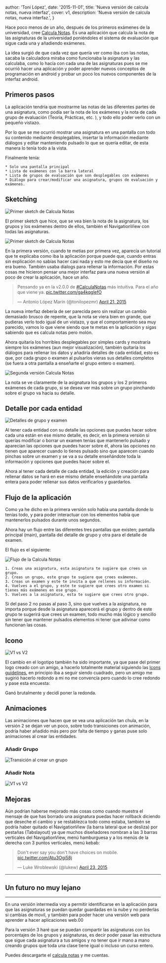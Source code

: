 


  author: 'Toni López',
  date: '2015-11-01',
  title: 'Nueva versión de calcula notas, nueva interfaz',
	cover: v1,
  description:
    'Nueva versión de calcula notas, nueva interfaz.',
}


Hace poco menos de un año, después de los primeros exámenes de la universidad, cree [Calcula Notas][1]. Es una aplicación que calcula la nota de las asignaturas de la universidad poniéndoles el sistema de evaluación que sigue cada una y añadiendo exámenes.

La idea surgió de que cada vez que quería ver como iba con las notas, sacaba la calculadora miraba como funcionaba la asignatura y las calculaba, como lo hacía con cada una de las asignaturas pues se me ocurrió hacer una aplicación y poder aprender nuevos conceptos de programación en android y probar un poco los nuevos componentes de la interfaz android.

## Primeros pasos

La aplicación tendría que mostrarme las notas de las diferentes partes de una asignatura, como podía ser la nota de los exámenes y la nota de cada grupo de evaluación (Teoría, Prácticas, etc. ), y todo ello poder verlo con un pequeño vistazo.

Por lo que se me ocurrió mostrar una asignatura en una pantalla con todo su contenido mediante desplegables, insertar la información mediante diálogos y editar manteniendo pulsado lo que se quería editar, de esta manera lo tenía todo a la vista.

Finalmente tenía:

	* Solo una pantalla principal
	* Lista de exámenes con la barra lateral
	* Lista de grupos de evaluación que son desplegables con exámenes
	* Diálogo para crear/modificar una asignatura, grupos de evaluación y exámenes.

## Sketching

<Image src={sketch1} alt="Primer sketch de Calcula Notas" />

El primer sketch que hice, que se vea bien la nota de la asignatura, los grupos y los exámenes dentro de ellos, también el NavigationView con todas las asignaturas.

<Image src={v1_app} alt="Primer sketch de Calcula Notas" />

En la primera versión, cuando te metias por primera vez, aparecía un tutorial que te explicaba como iba la aplicación porque puede que, cuando entras sin explicación no sabías hacer casi nada y esto me decía que el diseño no era bueno. También usaba dialogs para rellenar la información. Por estas cosas me hicieron pensar una mejor interfaz para una nueva versión al poco de crear la aplicación, hace un año.

<blockquote className="twitter-tweet" lang="en"><p lang="es" dir="ltr">Pensando ya en la v2.0.0 de <a href="https://twitter.com/hashtag/CalculaNotas?src=hash">#CalculaNotas</a> más intuitiva. Para el año que viene ya. <a href="http://t.co/ga4kqglefO">pic.twitter.com/ga4kqglefO</a></p>&mdash; Antonio López Marín (@tonilopezmr) <a href="https://twitter.com/tonilopezmr/status/590631903499268097">April 21, 2015</a></blockquote>
<script async src="//platform.twitter.com/widgets.js" charSet="utf-8"></script>

La nueva interfaz debería de ser parecida pero sin realizar un cambio demasiado brusco de repente, que la nota se viera bien en grande, que pudieras verlo todo igual de un vistazo, y que el comportamiento sea muy parecido, vamos lo que viene siendo que te metas en la aplicación y sigas sabiendo que es calcula notas pero molón.

Ahora quitaría los horribles desplegables por simples cards y mostraría siempre los exámenes (aun mejor visualización), también quitaría los diálogos para rellenar los datos y añadiría detalles de cada entidad, esto es que, por cada grupo o examen al pulsarlos vieras sus detalles completos (se fuera a otra pantalla a enseñarte el grupo entero o examen).

<Image src={v2_app} alt="Segunda versión Calcula Notas" />

La nota se ve claramente de la asignatura los grupos y los 2 primeros exámenes de cada grupo, si se desea ver más sobre un grupo pinchando sobre el grupo va hacía su detalle.

## Detalle por cada entidad

<Image src={detailActivity} alt="Detalles de grupo y examen" />

Al tener cada entidad con su detalle las opciones que puedes hacer sobre cada una están en ese mismo detalle, es decir, en la primera versión si querías modificar o borrar un examen tenías que mantenerlo pulsado y aparecían las opciones que puedes hacer sobre él, ahora las opciones no tienen que aparecer cuando lo tienes pulsado sino que aparecen cuando pinchas sobre un examen y se va a su detalle enseñándote toda la información y opciones que puedes hacer sobre el.

Ahora al tener cada detalle de cada entidad, la edición y creación para rellenar datos se hará en ese mismo detalle enseñándote una pantalla entera para poder rellenar sus datos verificarlos y guardarlos.

## Flujo de la aplicación

Como ya he dicho en la primera versión solo había una pantalla donde lo tenías todo, y para poder interactuar con los elementos había que mantenerlos pulsados durante unos segundos.

Ahora hay un flujo entre las diferentes tres pantallas que existen; pantalla principal (main), pantalla del detalle de grupo y otra para el detalle de examen.

El flujo es el siguiente:

<Image src={flujoApp} alt="Flujo de la Calcula Notas" />

 	1. Creas una asignatura, esta asignatura te sugiere que crees un grupo.
 	2. Creas un grupo, este grupo te sugiere que crees exámenes.
 	3. Creas un examen y este te invita a que rellenes su información.
 	4. Vuelves a el grupo, y este te sugiere que crees otro examen si tienes más exámenes en ese grupo.
 	5. Vuelves a la asignatura, esta te sugiere que crees otro grupo.

Si del paso 2 no pasas al paso 3, sino que vuelves a la asignatura, no importa porque desde la asignatura aparecerá el grupo y dentro de este grupo te sugerirá que crees un examen, todo mucho más lógico y sencillo sin tener que mantener pulsados elementos ni tener que adivinar como funcionan las cosas.

## Icono

<Image src={v1vsv2} alt="V1 vs V2" />

El cambio en el logotipo también ha sido importante, ya que pase del primer logo creado con un amigo, a hacerlo totalmente material siguiendo las [Icons guidelines][3], en principio iba a seguir siendo cuadrado, pero un amigo me sugirió hacerlo redondo a mi no me convencía pero cuando lo cree redondo y pase esta encuesta:

<script type="text/javascript" src="https://apis.google.com/js/plusone.js"></script>
<div className="g-post" data-href="https://plus.google.com/+AntonioLopezMarin/posts/dS2JRxX7Mj9"></div>

Ganó brutalmente y decidí poner la redonda.

## Animaciones

Las animaciones que hacen que se vea una aplicación tan chula, en la versión 2 se dejan ver un poco, sobre todo transiciones con animación, podría haber añadido más pero por falta de tiempo y ganas puse solo animaciones al crear las entidades.

### Añadir Grupo
<Image src={groupAnimation} alt="Transición al crear un grupo" />

### Añadir Nota

<Image src={examAnimation} alt="V1 vs V2" />


## Mejoras

Aún podrían haberse mejorado más cosas como cuando muestra el mensaje de que has borrado una asignatura puedas hacer rollback diciendo que deseche el cambio y se restablezca todo como estaba, también se podría haber quitado el NavigationView (la barra lateral que se desliza) por pestañas (Tabslayout) ya que muchos diseñadores nombran a las 3 barras verticales del NavigationView, menú hamburguesa y a los menús de la derecha con 3 puntos verticales, menú kebab:

<blockquote className="twitter-tweet" lang="en"><p lang="en" dir="ltr">Don&#39;t ever say you don&#39;t have choices on mobile. <a href="http://t.co/Atu3Ogi58j">pic.twitter.com/Atu3Ogi58j</a></p>&mdash; Luke Wroblewski (@lukew) <a href="https://twitter.com/lukew/status/591296890030915585">April 23, 2015</a></blockquote>
<script async src="//platform.twitter.com/widgets.js" charSet="utf-8"></script>

* * *
## Un futuro no muy lejano
* * *
En una versión intermedia voy a permitir identificarse en la aplicación para que las asignaturas se puedan quedar guardadas en la nube y no perderlas si cambias de movil, y también para poder hacer una versión web para aprender a hacer aplicaciones web.00

Para la versión 3 haré que se puedan compartir las asignaturas con los porcentajes de los grupos y asignaturas, es decir poder pasar las estructura que sigue cada asignatura a tus amigos y no tener que ir mano a mano creando grupos que toda una clase tiene igual o incluso un curso entero.

Puedes descargarte el [calcula notas][1] y me cuentas.

[1]: http://tonilopezmr.github.io/calculanotas
[2]: http://developer.android.com/intl/es/training/material/lists-cards.html
[3]: https://www.google.com/design/spec/style/icons.html#icons-product-icons
